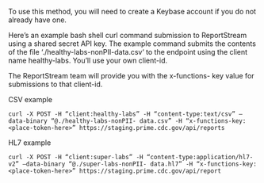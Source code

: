 To use this method, you will need to create a Keybase account if you do not already have one.

Here’s an example bash shell curl command submission to ReportStream using a shared secret API key. The example command submits the contents of the file ‘./healthy-labs-nonPII-data.csv‘ to the endpoint using the client name healthy-labs. You’ll use your own client-id.

The ReportStream team will provide you with the x-functions- key value for submissions to that client-id.

CSV example

```
curl -X POST -H “client:healthy-labs” -H “content-type:text/csv” –data-binary “@./healthy-labs-nonPII- data.csv” -H “x-functions-key:<place-token-here>” https://staging.prime.cdc.gov/api/reports
```

HL7 example

```
curl -X POST -H “client:super-labs” -H “content-type:application/hl7-v2” –data-binary “@./super-labs-nonPII- data.hl7” -H “x-functions-key:<place-token-here>” https://staging.prime.cdc.gov/api/report
```